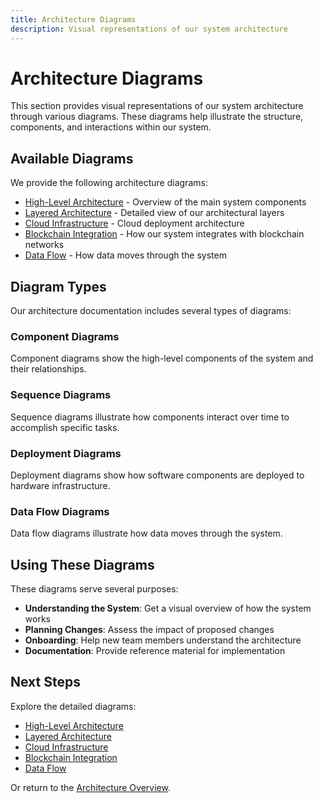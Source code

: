 ```yaml
---
title: Architecture Diagrams
description: Visual representations of our system architecture
---
```



# Architecture Diagrams

<ContentBlock>
  This section provides visual representations of our system architecture through various diagrams.
  These diagrams help illustrate the structure, components, and interactions within our system.
</ContentBlock>

<SectionAnchor id="available-diagrams" />

## Available Diagrams

We provide the following architecture diagrams:

- [High-Level Architecture](/docs/architecture/diagrams/high-level-architecture) - Overview of the main system components
- [Layered Architecture](/docs/architecture/diagrams/layered-architecture) - Detailed view of our architectural layers
- [Cloud Infrastructure](/docs/architecture/diagrams/cloud-infrastructure) - Cloud deployment architecture
- [Blockchain Integration](/docs/architecture/diagrams/blockchain-integration) - How our system integrates with blockchain networks
- [Data Flow](/docs/architecture/diagrams/data-flow) - How data moves through the system

<SectionAnchor id="diagram-types" />

## Diagram Types

Our architecture documentation includes several types of diagrams:

### Component Diagrams

Component diagrams show the high-level components of the system and their relationships.

### Sequence Diagrams

Sequence diagrams illustrate how components interact over time to accomplish specific tasks.

### Deployment Diagrams

Deployment diagrams show how software components are deployed to hardware infrastructure.

### Data Flow Diagrams

Data flow diagrams illustrate how data moves through the system.

<SectionAnchor id="using-diagrams" />

## Using These Diagrams

These diagrams serve several purposes:

- **Understanding the System**: Get a visual overview of how the system works
- **Planning Changes**: Assess the impact of proposed changes
- **Onboarding**: Help new team members understand the architecture
- **Documentation**: Provide reference material for implementation

<SectionAnchor id="next-steps" />

## Next Steps

Explore the detailed diagrams:

- [High-Level Architecture](/docs/architecture/diagrams/high-level-architecture)
- [Layered Architecture](/docs/architecture/diagrams/layered-architecture)
- [Cloud Infrastructure](/docs/architecture/diagrams/cloud-infrastructure)
- [Blockchain Integration](/docs/architecture/diagrams/blockchain-integration)
- [Data Flow](/docs/architecture/diagrams/data-flow)

Or return to the [Architecture Overview](/docs/architecture/overview).
